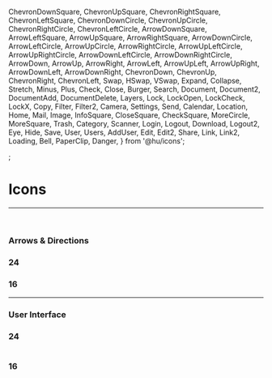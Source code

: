   ChevronDownSquare,
  ChevronUpSquare,
  ChevronRightSquare,
  ChevronLeftSquare,
  ChevronDownCircle,
  ChevronUpCircle,
  ChevronRightCircle,
  ChevronLeftCircle,
  ArrowDownSquare,
  ArrowLeftSquare,
  ArrowUpSquare,
  ArrowRightSquare,
  ArrowDownCircle,
  ArrowLeftCircle,
  ArrowUpCircle,
  ArrowRightCircle,
  ArrowUpLeftCircle,
  ArrowUpRightCircle,
  ArrowDownLeftCircle,
  ArrowDownRightCircle,
  ArrowDown,
  ArrowUp,
  ArrowRight,
  ArrowLeft,
  ArrowUpLeft,
  ArrowUpRight,
  ArrowDownLeft,
  ArrowDownRight,
  ChevronDown,
  ChevronUp,
  ChevronRight,
  ChevronLeft,
  Swap,
  HSwap,
  VSwap,
  Expand,
  Collapse,
  Stretch,
  Minus,
  Plus,
  Check,
  Close,
  Burger,
  Search,
  Document,
  Document2,
  DocumentAdd,
  DocumentDelete,
  Layers,
  Lock,
  LockOpen,
  LockCheck,
  LockX,
  Copy,
  Filter,
  Filter2,
  Camera,
  Settings,
  Send,
  Calendar,
  Location,
  Home,
  Mail,
  Image,
  InfoSquare,
  CloseSquare,
  CheckSquare,
  MoreCircle,
  MoreSquare,
  Trash,
  Category,
  Scanner,
  Login,
  Logout,
  Download,
  Logout2,
  Eye,
  Hide,
  Save,
  User,
  Users,
  AddUser,
  Edit,
  Edit2,
  Share,
  Link,
  Link2,
  Loading,
  Bell,
  PaperClip,
  Danger,
} from '@hu/icons';

<Meta title="tokens/Icons" />;

# Icons

---

&nbsp;

### **Arrows & Directions**

### 24

<IconGallery>
  <IconItem name="ChevronDownSquare">
    <Icon size="md">
      <ChevronDownSquare />
    </Icon>
  </IconItem>
  <IconItem name="ChevronUpSquare">
    <Icon size="md">
      <ChevronUpSquare />
    </Icon>
  </IconItem>
  <IconItem name="ChevronRightSquare">
    <Icon size="md">
      <ChevronRightSquare />
    </Icon>
  </IconItem>
  <IconItem name="ChevronLeftSquare">
    <Icon size="md">
      <ChevronLeftSquare />
    </Icon>
  </IconItem>
  
  <IconItem name="ArrowDownSquare">
    <Icon size="md">
      <ArrowDownSquare />
    </Icon>
  </IconItem>
  <IconItem name="ArrowUpSquare">
    <Icon size="md">
      <ArrowUpSquare />
    </Icon>
  </IconItem>
  <IconItem name="ArrowRightSquare">
    <Icon size="md">
      <ArrowRightSquare />
    </Icon>
  </IconItem>
  <IconItem name="ArrowLeftSquare">
    <Icon size="md">
      <ArrowLeftSquare />
    </Icon>
  </IconItem>

  <IconItem name="ChevronDownCircle">
    <Icon size="md">
      <ChevronDownCircle />
    </Icon>
  </IconItem>
  <IconItem name="ChevronUpCircle">
    <Icon size="md">
      <ChevronUpCircle />
    </Icon>
  </IconItem>
  <IconItem name="ChevronRightCircle">
    <Icon size="md">
      <ChevronRightCircle />
    </Icon>
  </IconItem>
  <IconItem name="ChevronLeftCircle">
    <Icon size="md">
      <ChevronLeftCircle />
    </Icon>
  </IconItem>
  
  <IconItem name="ArrowDownCircle">
    <Icon size="md">
      <ArrowDownCircle />
    </Icon>
  </IconItem>
  <IconItem name="ArrowUpCircle">
    <Icon size="md">
      <ArrowUpCircle />
    </Icon>
  </IconItem>
  <IconItem name="ArrowRightCircle">
    <Icon size="md">
      <ArrowRightCircle />
    </Icon>
  </IconItem>
  <IconItem name="ArrowLeftCircle">
    <Icon size="md">
      <ArrowLeftCircle />
    </Icon>
  </IconItem>
  <IconItem name="ArrowUpRightCircle">
    <Icon size="md">
      <ArrowUpRightCircle />
    </Icon>
  </IconItem>
  <IconItem name="ArrowUpLeftCircle">
    <Icon size="md">
      <ArrowUpLeftCircle />
    </Icon>
  </IconItem>
  <IconItem name="ArrowDownRightCircle">
    <Icon size="md">
      <ArrowDownRightCircle />
    </Icon>
  </IconItem>
  <IconItem name="ArrowDownLeftCircle">
    <Icon size="md">
      <ArrowDownLeftCircle />
    </Icon>
  </IconItem>
  
  <IconItem name="ArrowDown">
    <Icon size="md">
      <ArrowDown />
    </Icon>
  </IconItem>
  <IconItem name="ArrowUp">
    <Icon size="md">
      <ArrowUp />
    </Icon>
  </IconItem>
  <IconItem name="ArrowRight">
    <Icon size="md">
      <ArrowRight />
    </Icon>
  </IconItem>
  <IconItem name="ArrowLeft">
    <Icon size="md">
      <ArrowLeft />
    </Icon>
  </IconItem>
  <IconItem name="ArrowUpLeft">
    <Icon size="md">
      <ArrowUpLeft />
    </Icon>
  </IconItem>
  <IconItem name="ArrowUpRight">
    <Icon size="md">
      <ArrowUpRight />
    </Icon>
  </IconItem>
  <IconItem name="ArrowDownLeft">
    <Icon size="md">
      <ArrowDownLeft />
    </Icon>
  </IconItem>
  <IconItem name="ArrowDownRight">
    <Icon size="md">
      <ArrowDownRight />
    </Icon>
  </IconItem>
  
  <IconItem name="ChevronDown">
    <Icon size="md">
      <ChevronDown />
    </Icon>
  </IconItem>
  <IconItem name="ChevronUp">
    <Icon size="md">
      <ChevronUp />
    </Icon>
  </IconItem>
  <IconItem name="ChevronRight">
    <Icon size="md">
      <ChevronRight />
    </Icon>
  </IconItem>
  <IconItem name="ChevronLeft">
    <Icon size="md">
      <ChevronLeft />
    </Icon>
  </IconItem>
  <IconItem name="VSwap">
    <Icon size="md">
      <VSwap />
    </Icon>
  </IconItem>
  <IconItem name="HSwap">
    <Icon size="md">
      <HSwap />
    </Icon>
  </IconItem>
  <IconItem name="Swap">
    <Icon size="md">
      <Swap />
    </Icon>
  </IconItem>
  <IconItem name="Expand">
    <Icon size="md">
      <Expand />
    </Icon>
  </IconItem>
  <IconItem name="Collapse">
    <Icon size="md">
      <Collapse />
    </Icon>
  </IconItem>
  <IconItem name="Stretch">
    <Icon size="md">
      <Stretch />
    </Icon>
  </IconItem>
  
</IconGallery>

### 16

<IconGallery>
  <IconItem name="ArrowDown">
    <Icon size="sm">
      <ArrowDown />
    </Icon>
  </IconItem>
  <IconItem name="ArrowUp">
    <Icon size="sm">
      <ArrowUp />
    </Icon>
  </IconItem>
  <IconItem name="ArrowRight">
    <Icon size="sm">
      <ArrowRight />
    </Icon>
  </IconItem>
  <IconItem name="ArrowLeft">
    <Icon size="sm">
      <ArrowLeft />
    </Icon>
  </IconItem>
  <IconItem name="ArrowUpLeft">
    <Icon size="sm">
      <ArrowUpLeft />
    </Icon>
  </IconItem>
  <IconItem name="ArrowUpRight">
    <Icon size="sm">
      <ArrowUpRight />
    </Icon>
  </IconItem>
  <IconItem name="ArrowDownLeft">
    <Icon size="sm">
      <ArrowDownLeft />
    </Icon>
  </IconItem>
  <IconItem name="ArrowDownRight">
    <Icon size="sm">
      <ArrowDownRight />
    </Icon>
  </IconItem>

  <IconItem name="ChevronDown">
    <Icon size="sm">
      <ChevronDown />
    </Icon>
  </IconItem>
  <IconItem name="ChevronUp">
    <Icon size="sm">
      <ChevronUp />
    </Icon>
  </IconItem>
  <IconItem name="ChevronRight">
    <Icon size="sm">
      <ChevronRight />
    </Icon>
  </IconItem>
  <IconItem name="ChevronLeft">
    <Icon size="sm">
      <ChevronLeft />
    </Icon>
  </IconItem>
  <IconItem name="VSwap">
    <Icon size="sm">
      <VSwap />
    </Icon>
  </IconItem>
  <IconItem name="HSwap">
    <Icon size="sm">
      <HSwap />
    </Icon>
  </IconItem>
  <IconItem name="Swap">
    <Icon size="sm">
      <Swap />
    </Icon>
  </IconItem>
  <IconItem name="Expand">
    <Icon size="sm">
      <Expand />
    </Icon>
  </IconItem>
  <IconItem name="Collapse">
    <Icon size="sm">
      <Collapse />
    </Icon>
  </IconItem>
  <IconItem name="Stretch">
    <Icon size="sm">
      <Stretch />
    </Icon>
  </IconItem>
</IconGallery>

---

### **User Interface**

### 24

<IconGallery>
  <IconItem name="Minus">
    <Icon size="md">
      <Minus />
    </Icon>
  </IconItem>
  <IconItem name="Plus">
    <Icon size="md">
      <Plus />
    </Icon>
  </IconItem>
  <IconItem name="Check">
    <Icon size="md">
      <Check />
    </Icon>
  </IconItem>
  <IconItem name="Close">
    <Icon size="md">
      <Close />
    </Icon>
  </IconItem>
  <IconItem name="Burger">
    <Icon size="md">
      <Burger />
    </Icon>
  </IconItem>
  <IconItem name="Search">
    <Icon size="md">
      <Search />
    </Icon>
  </IconItem>
  <IconItem name="Document">
    <Icon size="md">
      <Document />
    </Icon>
  </IconItem>
  <IconItem name="Document2">
    <Icon size="md">
      <Document2 />
    </Icon>
  </IconItem>
  <IconItem name="DocumentAdd">
    <Icon size="md">
      <DocumentAdd />
    </Icon>
  </IconItem>
  <IconItem name="DocumentDelete">
    <Icon size="md">
      <DocumentDelete />
    </Icon>
  </IconItem>
  <IconItem name="Layers">
    <Icon size="md">
      <Layers />
    </Icon>
  </IconItem>
  <IconItem name="Lock">
    <Icon size="md">
      <Lock />
    </Icon>
  </IconItem>
  <IconItem name="LockOpen">
    <Icon size="md">
      <LockOpen />
    </Icon>
  </IconItem>
  <IconItem name="LockCheck">
    <Icon size="md">
      <LockCheck />
    </Icon>
  </IconItem>
  <IconItem name="LockX">
    <Icon size="md">
      <LockX />
    </Icon>
  </IconItem>
  <IconItem name="Copy">
    <Icon size="md">
      <Copy />
    </Icon>
  </IconItem>
  <IconItem name="Filter">
    <Icon size="md">
      <Filter />
    </Icon>
  </IconItem>
  <IconItem name="Camera">
    <Icon size="md">
      <Camera />
    </Icon>
  </IconItem>
  <IconItem name="Filter2">
    <Icon size="md">
      <Filter2 />
    </Icon>
  </IconItem>
  <IconItem name="Settings">
    <Icon size="md">
      <Settings />
    </Icon>
  </IconItem>
  <IconItem name="Send">
    <Icon size="md">
      <Send />
    </Icon>
  </IconItem>
  <IconItem name="Calendar">
    <Icon size="md">
      <Calendar />
    </Icon>
  </IconItem>
  <IconItem name="Location">
    <Icon size="md">
      <Location />
    </Icon>
  </IconItem>
  <IconItem name="Mail">
    <Icon size="md">
      <Mail />
    </Icon>
  </IconItem>
  <IconItem name="Home">
    <Icon size="md">
      <Home />
    </Icon>
  </IconItem>
  <IconItem name="Image">
    <Icon size="md">
      <Image />
    </Icon>
  </IconItem>
  <IconItem name="InfoSquare">
    <Icon size="md">
      <InfoSquare />
    </Icon>
  </IconItem>
  <IconItem name="CloseSquare">
    <Icon size="md">
      <CloseSquare />
    </Icon>
  </IconItem>
  <IconItem name="CheckSquare">
    <Icon size="md">
      <CheckSquare />
    </Icon>
  </IconItem>
  <IconItem name="MoreCircle">
    <Icon size="md">
      <MoreCircle />
    </Icon>
  </IconItem>
  <IconItem name="MoreSquare">
    <Icon size="md">
      <MoreSquare />
    </Icon>
  </IconItem>
  <IconItem name="Category">
    <Icon size="md">
      <Category />
    </Icon>
  </IconItem>
  <IconItem name="Trash">
    <Icon size="md">
      <Trash />
    </Icon>
  </IconItem>
  <IconItem name="Scanner">
    <Icon size="md">
      <Scanner />
    </Icon>
  </IconItem>
  <IconItem name="Login">
    <Icon size="md">
      <Login />
    </Icon>
  </IconItem>
  <IconItem name="Logout">
    <Icon size="md">
      <Logout />
    </Icon>
  </IconItem>
  <IconItem name="Download">
    <Icon size="md">
      <Download />
    </Icon>
  </IconItem>
  <IconItem name="Logout2">
    <Icon size="md">
      <Logout2 />
    </Icon>
  </IconItem>
  <IconItem name="Eye">
    <Icon size="md">
      <Eye />
    </Icon>
  </IconItem>
  <IconItem name="Hide">
    <Icon size="md">
      <Hide />
    </Icon>
  </IconItem>
  <IconItem name="Save">
    <Icon size="md">
      <Save />
    </Icon>
  </IconItem>
  <IconItem name="User">
    <Icon size="md">
      <User />
    </Icon>
  </IconItem>
  <IconItem name="Users">
    <Icon size="md">
      <Users />
    </Icon>
  </IconItem>
  <IconItem name="AddUser">
    <Icon size="md">
      <AddUser />
    </Icon>
  </IconItem>
  <IconItem name="Edit">
    <Icon size="md">
      <Edit />
    </Icon>
  </IconItem>
  <IconItem name="Edit2">
    <Icon size="md">
      <Edit2 />
    </Icon>
  </IconItem>
  <IconItem name="Share">
    <Icon size="md">
      <Share />
    </Icon>
  </IconItem>
  <IconItem name="Link">
    <Icon size="md">
      <Link />
    </Icon>
  </IconItem>
  <IconItem name="Link2">
    <Icon size="md">
      <Link2 />
    </Icon>
  </IconItem>
  <IconItem name="Loading">
    <Icon size="md">
      <Loading />
    </Icon>
  </IconItem>
  <IconItem name="Bell">
    <Icon size="md">
      <Bell />
    </Icon>
  </IconItem>
  <IconItem name="PaperClip">
    <Icon size="md">
      <PaperClip />
    </Icon>
  </IconItem>
  <IconItem name="Danger">
    <Icon size="md">
      <Danger />
    </Icon>
  </IconItem>
</IconGallery>

### 16

<IconGallery>
  <IconItem name="Minus">
    <Icon size="sm">
      <Minus />
    </Icon>
  </IconItem>
  <IconItem name="Plus">
    <Icon size="sm">
      <Plus />
    </Icon>
  </IconItem>
  <IconItem name="Check">
    <Icon size="sm">
      <Check />
    </Icon>
  </IconItem>
  <IconItem name="Close">
    <Icon size="sm">
      <Close />
    </Icon>
  </IconItem>
  <IconItem name="Loading">
    <Icon size="sm">
      <Loading />
    </Icon>
  </IconItem>
  <IconItem name="Search">
    <Icon size="sm">
      <Search />
    </Icon>
  </IconItem>
  <IconItem name="Danger">
    <Icon size="sm">
      <Danger />
    </Icon>
  </IconItem>
</IconGallery>
